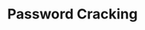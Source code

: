 ---
title: Password Cracking
type: general
time_start: 2023-04-06T18:00:00.000-05:00
week_number: 11
credit:
 - Minh Duong
 - Emma Hartman
featured: true
location: Siebel CS 1404
slides: Week 11_ Password Cracking.pdf
recording: "https://youtu.be/cbEh_kER8M0"
tags:
 - crypto
 - password cracking
 - hashing
 - wordlists
 - salting
 - rainbow tables
 - hashcat
---